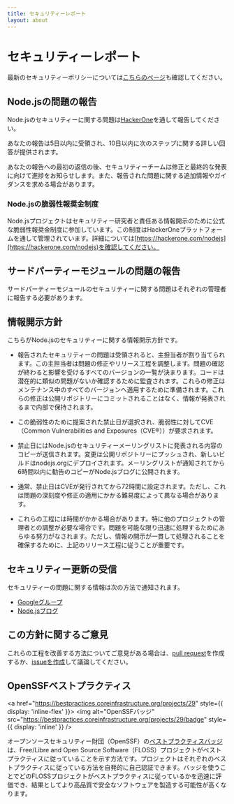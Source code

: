 ```yaml
---
title: セキュリティーレポート
layout: about
---
```


# セキュリティーレポート

最新のセキュリティーポリシーについては[こちらのページ](https://github.com/nodejs/node/security/policy)も確認してください。

## Node.jsの問題の報告

Node.jsのセキュリティーに関する問題は[HackerOne](https://hackerone.com/nodejs)を通して報告してください。

あなたの報告は5日以内に受領され、10日以内に次のステップに関する詳しい回答が提供されます。

あなたの報告への最初の返信の後、セキュリティーチームは修正と最終的な発表に向けて進捗をお知らせします。また、報告された問題に関する追加情報やガイダンスを求める場合があります。

### Node.jsの脆弱性報奨金制度

Node.jsプロジェクトはセキュリティー研究者と責任ある情報開示のために公式な脆弱性報奨金制度に参加しています。この制度はHackerOneプラットフォームを通して管理されています。詳細については[https://hackerone.com/nodejs](https://hackerone.com/nodejs)を確認してください。

## サードパーティーモジュールの問題の報告

サードパーティーモジュールのセキュリティーに関する問題はそれぞれの管理者に報告する必要があります。

## 情報開示方針

こちらがNode.jsのセキュリティーに関する情報開示方針です。

- 報告されたセキュリティーの問題は受領されると、主担当者が割り当てられます。この主担当者は問題の修正やリリース工程を調整します。問題の確認が終わると影響を受けるすべてのバージョンの一覧が決まります。コードは潜在的に類似の問題がないか確認するために監査されます。これらの修正はメンテナンス中のすべてのバージョンへ適用するために準備されます。これらの修正は公開リポジトリーにコミットされることはなく、情報が発表されるまで内部で保持されます。

- この脆弱性のために提案された禁止日が選択され、脆弱性に対してCVE（Common Vulnerabilities and Exposures（CVE®））が要求されます。

- 禁止日にはNode.jsのセキュリティーメーリングリストに発表される内容のコピーが送信されます。変更は公開リポジトリーにプッシュされ、新しいビルドはnodejs.orgにデプロイされます。メーリングリストが通知されてから6時間以内に勧告のコピーがNode.jsブログに公開されます。

- 通常、禁止日はCVEが発行されてから72時間に設定されます。ただし、これは問題の深刻度や修正の適用にかかる難易度によって異なる場合があります。

- これらの工程には時間がかかる場合があります。特に他のプロジェクトの管理者との調整が必要な場合です。問題を可能な限り迅速に処理するためにあらゆる努力がなされます。ただし、情報の開示が一貫して処理されることを確保するために、上記のリリース工程に従うことが重要です。

## セキュリティー更新の受信

セキュリティーの問題に関する情報は次の方法で通知されます。

- [Googleグループ](https://groups.google.com/group/nodejs-sec)
- [Node.jsブログ](/blog)

## この方針に関するご意見

これらの工程を改善する方法についてご意見がある場合は、[pull request](https://github.com/nodejs/nodejs.org)を作成するか、[issueを作成](https://github.com/nodejs/security-wg/issues/new)して議論してください。

## OpenSSFベストプラクティス

<a href="https://bestpractices.coreinfrastructure.org/projects/29" style={{ display: 'inline-flex' }}>
  <img alt="OpenSSFバッジ" src="https://bestpractices.coreinfrastructure.org/projects/29/badge" style={{ display: 'inline' }} />
</a>

オープンソースセキュリティー財団（OpenSSF）の[ベストプラクティスバッジ](https://github.com/coreinfrastructure/best-practices-badge)は、Free/Libre and Open Source Software（FLOSS）プロジェクトがベストプラクティスに従っていることを示す方法です。プロジェクトはそれぞれのベストプラクティスに従っている方法を自発的に自己認証できます。バッジを使うことでどのFLOSSプロジェクトがベストプラクティスに従っているかを迅速に評価でき、結果としてより高品質で安全なソフトウェアを製造する可能性が高くなります。
